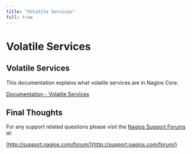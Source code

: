 ---
title: "Volatile Services"
full: true
---

# Volatile Services

## Volatile Services

This documentation explains what volatile services are in Nagios Core.

[Documentation - Volatile Services](https://assets.nagios.com/downloads/nagioscore/docs/nagioscore/4/en/volatileservices.html "Volatile Services")

## Final Thoughts

For any support related questions please visit the [Nagios Support Forums](http://support.nagios.com/forum/) at:

[http://support.nagios.com/forum/](http://support.nagios.com/forum/)
